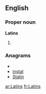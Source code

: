 ==English==

===Proper noun===
'''Latins'''

# {{plural of|[[Latin]]}}

===Anagrams===
* {{alphagram|ailnst}}
* [[instal#English|instal]]
* [[Stalin#English|Stalin]]

[[ar:Latins]]
[[fr:Latins]]